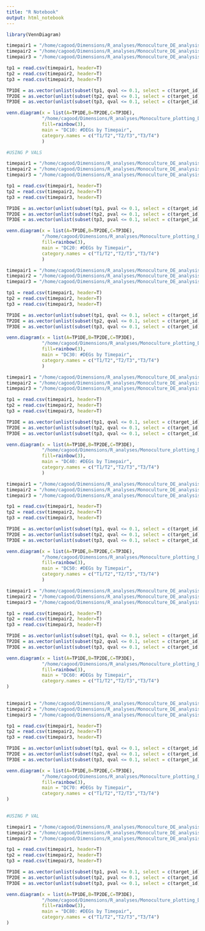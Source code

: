 ```yaml
---
title: "R Notebook"
output: html_notebook
---
```


```r
library(VennDiagram)
```


```r
timepair1 = "/home/cagood/Dimensions/R_analyses/Monoculture_DE_analysis//DC10_pairwise/DC10_tp1_sleuth.csv"
timepair2 = "/home/cagood/Dimensions/R_analyses/Monoculture_DE_analysis//DC10_pairwise/DC10_tp2_sleuth.csv"
timepair3 = "/home/cagood/Dimensions/R_analyses/Monoculture_DE_analysis//DC10_pairwise/DC10_tp3_sleuth.csv"

tp1 = read.csv(timepair1, header=T)
tp2 = read.csv(timepair2, header=T)
tp3 = read.csv(timepair3, header=T)

TP1DE = as.vector(unlist(subset(tp1, qval <= 0.1, select = c(target_id))))
TP2DE = as.vector(unlist(subset(tp2, qval <= 0.1, select = c(target_id))))
TP3DE = as.vector(unlist(subset(tp3, qval <= 0.1, select = c(target_id))))

venn.diagram(x = list(A=TP1DE,B=TP2DE,C=TP3DE),
             "/home/cagood/Dimensions/R_analyses/Monoculture_plotting_DE/plots/venns/DC10_all.tiff",
             fill=rainbow(3),
             main = "DC10: #DEGs by Timepair", 
             category.names = c("T1/T2","T2/T3","T3/T4")
             )
```

```r
#USING P VALS

timepair1 = "/home/cagood/Dimensions/R_analyses/Monoculture_DE_analysis//DC20_pairwise/DC20_tp1_sleuth.csv"
timepair2 = "/home/cagood/Dimensions/R_analyses/Monoculture_DE_analysis//DC20_pairwise/DC20_tp2_sleuth.csv"
timepair3 = "/home/cagood/Dimensions/R_analyses/Monoculture_DE_analysis//DC20_pairwise/DC20_tp3_sleuth.csv"

tp1 = read.csv(timepair1, header=T)
tp2 = read.csv(timepair2, header=T)
tp3 = read.csv(timepair3, header=T)

TP1DE = as.vector(unlist(subset(tp1, pval <= 0.1, select = c(target_id))))
TP2DE = as.vector(unlist(subset(tp2, pval <= 0.1, select = c(target_id))))
TP3DE = as.vector(unlist(subset(tp3, pval <= 0.1, select = c(target_id))))

venn.diagram(x = list(A=TP1DE,B=TP2DE,C=TP3DE),
             "/home/cagood/Dimensions/R_analyses/Monoculture_plotting_DE/plots/venns/DC20_all.tiff",
             fill=rainbow(3),
             main = "DC20: #DEGs by Timepair", 
             category.names = c("T1/T2","T2/T3","T3/T4")
             )
```

```r
timepair1 = "/home/cagood/Dimensions/R_analyses/Monoculture_DE_analysis//DC30_pairwise/DC30_tp1_sleuth.csv"
timepair2 = "/home/cagood/Dimensions/R_analyses/Monoculture_DE_analysis//DC30_pairwise/DC30_tp2_sleuth.csv"
timepair3 = "/home/cagood/Dimensions/R_analyses/Monoculture_DE_analysis//DC30_pairwise/DC30_tp3_sleuth.csv"

tp1 = read.csv(timepair1, header=T)
tp2 = read.csv(timepair2, header=T)
tp3 = read.csv(timepair3, header=T)

TP1DE = as.vector(unlist(subset(tp1, qval <= 0.1, select = c(target_id))))
TP2DE = as.vector(unlist(subset(tp2, qval <= 0.1, select = c(target_id))))
TP3DE = as.vector(unlist(subset(tp3, qval <= 0.1, select = c(target_id))))

venn.diagram(x = list(A=TP1DE,B=TP2DE,C=TP3DE),
             "/home/cagood/Dimensions/R_analyses/Monoculture_plotting_DE/plots/venns/DC30_all.tiff",
             fill=rainbow(3),
             main = "DC30: #DEGs by Timepair", 
             category.names = c("T1/T2","T2/T3","T3/T4")
             )
```

```r
timepair1 = "/home/cagood/Dimensions/R_analyses/Monoculture_DE_analysis//DC40_pairwise/DC40_tp1_sleuth.csv"
timepair2 = "/home/cagood/Dimensions/R_analyses/Monoculture_DE_analysis//DC40_pairwise/DC40_tp2_sleuth.csv"
timepair3 = "/home/cagood/Dimensions/R_analyses/Monoculture_DE_analysis//DC40_pairwise/DC40_tp3_sleuth.csv"

tp1 = read.csv(timepair1, header=T)
tp2 = read.csv(timepair2, header=T)
tp3 = read.csv(timepair3, header=T)

TP1DE = as.vector(unlist(subset(tp1, qval <= 0.1, select = c(target_id))))
TP2DE = as.vector(unlist(subset(tp2, qval <= 0.1, select = c(target_id))))
TP3DE = as.vector(unlist(subset(tp3, qval <= 0.1, select = c(target_id))))

venn.diagram(x = list(A=TP1DE,B=TP2DE,C=TP3DE),
             "/home/cagood/Dimensions/R_analyses/Monoculture_plotting_DE/plots/venns/DC40_all.tiff",
             fill=rainbow(3),
             main = "DC40: #DEGs by Timepair", 
             category.names = c("T1/T2","T2/T3","T3/T4")
             )
```

```r
timepair1 = "/home/cagood/Dimensions/R_analyses/Monoculture_DE_analysis//DC50_pairwise/DC50_tp1_sleuth.csv"
timepair2 = "/home/cagood/Dimensions/R_analyses/Monoculture_DE_analysis//DC50_pairwise/DC50_tp2_sleuth.csv"
timepair3 = "/home/cagood/Dimensions/R_analyses/Monoculture_DE_analysis//DC50_pairwise/DC50_tp3_sleuth.csv"

tp1 = read.csv(timepair1, header=T)
tp2 = read.csv(timepair2, header=T)
tp3 = read.csv(timepair3, header=T)

TP1DE = as.vector(unlist(subset(tp1, qval <= 0.1, select = c(target_id))))
TP2DE = as.vector(unlist(subset(tp2, qval <= 0.1, select = c(target_id))))
TP3DE = as.vector(unlist(subset(tp3, qval <= 0.1, select = c(target_id))))

venn.diagram(x = list(A=TP1DE,B=TP2DE,C=TP3DE),
             "/home/cagood/Dimensions/R_analyses/Monoculture_plotting_DE/plots/venns/DC50_all.tiff",
             fill=rainbow(3),
             main = "DC50: #DEGs by Timepair", 
             category.names = c("T1/T2","T2/T3","T3/T4")
             )
```

```r
timepair1 = "/home/cagood/Dimensions/R_analyses/Monoculture_DE_analysis//DC60_pairwise/DC60_tp1_sleuth.csv"
timepair2 = "/home/cagood/Dimensions/R_analyses/Monoculture_DE_analysis//DC60_pairwise/DC60_tp2_sleuth.csv"
timepair3 = "/home/cagood/Dimensions/R_analyses/Monoculture_DE_analysis//DC60_pairwise/DC60_tp3_sleuth.csv"

tp1 = read.csv(timepair1, header=T)
tp2 = read.csv(timepair2, header=T)
tp3 = read.csv(timepair3, header=T)

TP1DE = as.vector(unlist(subset(tp1, qval <= 0.1, select = c(target_id))))
TP2DE = as.vector(unlist(subset(tp2, qval <= 0.1, select = c(target_id))))
TP3DE = as.vector(unlist(subset(tp3, qval <= 0.1, select = c(target_id))))

venn.diagram(x = list(A=TP1DE,B=TP2DE,C=TP3DE),
             "/home/cagood/Dimensions/R_analyses/Monoculture_plotting_DE/plots/venns/DC60_all.tiff",
             fill=rainbow(3),
             main = "DC60: #DEGs by Timepair", 
             category.names = c("T1/T2","T2/T3","T3/T4")
)
    
```

```r
timepair1 = "/home/cagood/Dimensions/R_analyses/Monoculture_DE_analysis//DC70_pairwise/DC70_tp1_sleuth.csv"
timepair2 = "/home/cagood/Dimensions/R_analyses/Monoculture_DE_analysis//DC70_pairwise/DC70_tp2_sleuth.csv"
timepair3 = "/home/cagood/Dimensions/R_analyses/Monoculture_DE_analysis//DC70_pairwise/DC70_tp3_sleuth.csv"

tp1 = read.csv(timepair1, header=T)
tp2 = read.csv(timepair2, header=T)
tp3 = read.csv(timepair3, header=T)

TP1DE = as.vector(unlist(subset(tp1, qval <= 0.1, select = c(target_id))))
TP2DE = as.vector(unlist(subset(tp2, qval <= 0.1, select = c(target_id))))
TP3DE = as.vector(unlist(subset(tp3, qval <= 0.1, select = c(target_id))))

venn.diagram(x = list(A=TP1DE,B=TP2DE,C=TP3DE),
             "/home/cagood/Dimensions/R_analyses/Monoculture_plotting_DE/plots/venns/DC70_all.tiff",
             fill=rainbow(3),
             main = "DC70: #DEGs by Timepair", 
             category.names = c("T1/T2","T2/T3","T3/T4")
)
    
```

```r
#USING P VAL

timepair1 = "/home/cagood/Dimensions/R_analyses/Monoculture_DE_analysis//DC80_pairwise/DC80_tp1_sleuth.csv"
timepair2 = "/home/cagood/Dimensions/R_analyses/Monoculture_DE_analysis//DC80_pairwise/DC80_tp2_sleuth.csv"
timepair3 = "/home/cagood/Dimensions/R_analyses/Monoculture_DE_analysis//DC80_pairwise/DC80_tp3_sleuth.csv"

tp1 = read.csv(timepair1, header=T)
tp2 = read.csv(timepair2, header=T)
tp3 = read.csv(timepair3, header=T)

TP1DE = as.vector(unlist(subset(tp1, pval <= 0.1, select = c(target_id))))
TP2DE = as.vector(unlist(subset(tp2, pval <= 0.1, select = c(target_id))))
TP3DE = as.vector(unlist(subset(tp3, pval <= 0.1, select = c(target_id))))

venn.diagram(x = list(A=TP1DE,B=TP2DE,C=TP3DE),
             "/home/cagood/Dimensions/R_analyses/Monoculture_plotting_DE/plots/venns/DC80_all.tiff",
             fill=rainbow(3),
             main = "DC80: #DEGs by Timepair", 
             category.names = c("T1/T2","T2/T3","T3/T4")
)
    
```
